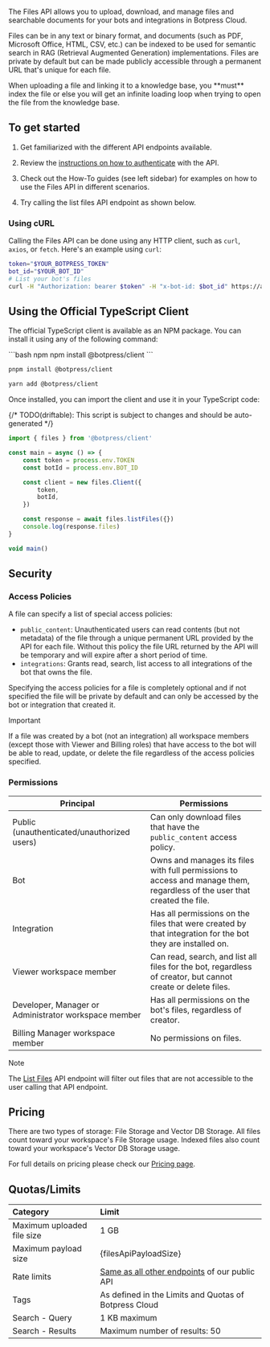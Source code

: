 
The Files API allows you to upload, download, and manage files and searchable documents for your bots and integrations in Botpress Cloud.

Files can be in any text or binary format, and documents (such as PDF, Microsoft Office, HTML, CSV, etc.) can be indexed to be used for semantic search in RAG (Retrieval Augmented Generation) implementations. Files are private by default but can be made publicly accessible through a permanent URL that's unique for each file.

<Warning>
When uploading a file and linking it to a knowledge base, you **must** index the file or else you will get an infinite loading loop when trying to open the file from the knowledge base.
</Warning>

## To get started

1. Get familiarized with the different API endpoints available.

2. Review the [instructions on how to authenticate](/api-reference/authentication) with the API.

3. Check out the How-To guides (see left sidebar) for examples on how to use the Files API in different scenarios.

4. Try calling the list files API endpoint as shown below.

### Using cURL

Calling the Files API can be done using any HTTP client, such as `curl`, `axios`, or `fetch`. Here's an example using `curl`:

```bash
token="$YOUR_BOTPRESS_TOKEN"
bot_id="$YOUR_BOT_ID"
# List your bot's files
curl -H "Authorization: bearer $token" -H "x-bot-id: $bot_id" https://api.botpress.cloud/v1/files
```

## Using the Official TypeScript Client

The official TypeScript client is available as an NPM package. You can install it using any of the following command:

<CodeGroup>
```bash npm
npm install @botpress/client
```

```bash pnpm
pnpm install @botpress/client
```

```bash yarn
yarn add @botpress/client
```
</CodeGroup>

Once installed, you can import the client and use it in your TypeScript code:

{/* TODO(driftable): This script is subject to changes and should be auto-generated */}
```ts
import { files } from '@botpress/client'

const main = async () => {
    const token = process.env.TOKEN
    const botId = process.env.BOT_ID

    const client = new files.Client({
        token,
        botId,
    })

    const response = await files.listFiles({})
    console.log(response.files)
}

void main()
```


## Security

### Access Policies

A file can specify a list of special access policies:

- `public_content`: Unauthenticated users can read contents (but not metadata) of the file through a unique permanent URL provided by the API for each file. Without this policy the file URL returned by the API will be temporary and will expire after a short period of time.
- `integrations`: Grants read, search, list access to all integrations of the bot that owns the file.

Specifying the access policies for a file is completely optional and if not specified the file will be private by default and can only be accessed by the bot or integration that created it.

<Warning>
Important

If a file was created by a bot (not an integration) all workspace members (except those with Viewer and Billing roles) that have access to the bot will be able to read, update, or delete the file regardless of the access policies specified.
</Warning>

### Permissions

| Principal                                            | Permissions                                                                                                               |
| ---------------------------------------------------- | ------------------------------------------------------------------------------------------------------------------------- |
| Public (unauthenticated/unauthorized users)          | Can only download files that have the `public_content` access policy.                                                     |
| Bot                                                  | Owns and manages its files with full permissions to access and manage them, regardless of the user that created the file. |
| Integration                                          | Has all permissions on the files that were created by that integration for the bot they are installed on.                 |
| Viewer workspace member                              | Can read, search, and list all files for the bot, regardless of creator, but cannot create or delete files.               |
| Developer, Manager or Administrator workspace member | Has all permissions on the bot's files, regardless of creator.                                                            |
| Billing Manager workspace member                     | No permissions on files.                                                                                                  |

<Note>
Note

The [List Files](/api-reference/files-api/how-tos/manage-files#listing-existing-files-of-a-bot) API endpoint will filter out files that are not accessible to the user calling that API endpoint.
</Note>

## Pricing

There are two types of storage: File Storage and Vector DB Storage. All files count toward your workspace's File Storage usage. Indexed files also count toward your workspace's Vector DB Storage usage.

For full details on pricing please check our [Pricing page](https://botpress.com/pricing).

## Quotas/Limits

| Category   | Limit                                                                                                                   |
|:-----------|:--------------------------------------------------------------------------------------------------------------------------|
| Maximum uploaded file size | 1 GB                                                                                                             |
| Maximum payload size | {filesApiPayloadSize}                                                                                           |
| Rate limits       | [Same as all other endpoints](/learn/guides/advanced/safety/preventing-abuse) of our public API                    |
| Tags              | As defined in the Limits and Quotas of Botpress Cloud                                                              |
| Search - Query    | 1 KB maximum                                                                                                       |
| Search - Results  | Maximum number of results: 50                                                                                      |
